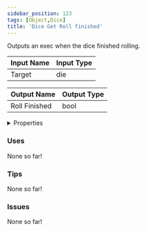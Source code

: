 ```yaml
---
sidebar_position: 123
tags: [Object,Dice]
title: 'Dice Get Roll finished'
---
```


Outputs an exec when the dice finished rolling.




<EsbSvg />

| Input Name | Input Type |
|-----------|-----------|
| Target | die |

| Output Name | Output Type |
|-----------|-----------|
| Roll Finished | bool |


<details>
  <summary>Properties</summary>
  <div>
    <div>
    <table>
      <thead>
        <tr>
          <th>Is beta required?</th>
          <th>❌</th>
        </tr>
        <tr>
          <th>Is this chip a trolling risk?</th>
          <th>❌</th>
        </tr>
        <tr>
          <th>Is this chip a role assignment risk?</th>
          <th>❌</th>
        </tr>
        <tr>
          <th>Chip UUID</th>
          <th>b8735ad9-cd89-4d81-ab9b-be3eb50e3b5a</th>
        </tr>
      </thead>
    </table>
    </div>
  </div>
</details>

### Uses

None so far!

### Tips

None so far!

### Issues

None so far!
